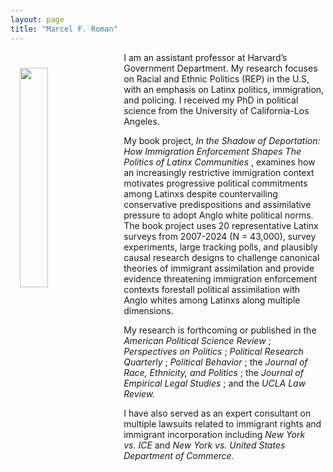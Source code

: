 ```yaml
---
layout: page
title: "Marcel F. Roman"
---
```


<link rel="stylesheet" href="styles.css" type="text/css">

<img src="files/headshot2.jpg" align="left" hspace="15" vspace="25" style="width:30%">

<p> I am an assistant professor at Harvard's Government Department. My research focuses on Racial and Ethnic Politics (REP) in the U.S, with an emphasis on Latinx politics, immigration, and policing. I received my PhD in political science from the University of California-Los Angeles.</p>

<p> My book project, <i> In the Shadow of Deportation: How Immigration Enforcement Shapes The Politics of Latinx Communities </i>, examines how an increasingly restrictive immigration context motivates progressive political commitments among Latinxs despite countervailing conservative predispositions and assimilative pressure to adopt Anglo white political norms. The book project uses 20 representative Latinx surveys from 2007-2024 (N = 43,000), survey experiments, large tracking polls, and plausibly causal research designs to challenge canonical theories of immigrant assimilation and provide evidence threatening immigration enforcement contexts forestall political assimilation with Anglo whites among Latinxs along multiple dimensions. </p>

My research is forthcoming or published in the <i> American Political Science Review </i>; <i> Perspectives on Politics </i>; <i> Political Research Quarterly </i>; <i> Political Behavior </i>; the <i> Journal of Race, Ethnicity, and Politics </i>;  the <i> Journal of Empirical Legal Studies </i>; and the <i> UCLA Law Review. </i> </p>

<p> I have also served as an expert consultant on multiple lawsuits related to immigrant rights and immigrant incorporation including <i> New York vs. ICE </i> and <i> New York vs. United States Department of Commerce. </i> </p>

